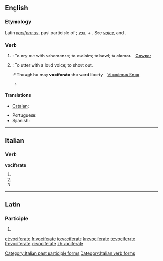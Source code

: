 ==English==

===Etymology===
Latin ''[[vociferatus]]'', past participle of {{term|vociferari||to vociferate}}; ''[[vox]]'', {{term|vocis||voice}} + {{term|ferre||to bear}}.  See ''[[voice]]'', and {{term|bear||to carry}}.

===Verb===
{{en-verb|vociferat|ing}}

# {{intransitive}}: To cry out with vehemence; to exclaim; to bawl; to clamor. - [[w:William Cowper|Cowper]]
# {{transitive}}: To utter with a loud voice; to shout out.
#:* Though he may '''vociferate''' the word liberty - [[w:Vicesimus Knox|Vicesimus Knox]]
#* {{RQ:Wodehouse Offing|XVIII|At the end of this period she found speech. “Of all the damn silly fatheaded things!” she '''vociferated''', if that's the word. [...] something had occurred to wake the fiend that slept in him. “Dahlia!” he ... yes better make it '''vociferated''' once more, I'm pretty sure it's the word I want.}}

====Translations====
{{trans-top|to cry out with vehemence}}
* [[Catalan]]: {{t|ca|vociferar}}
{{trans-mid}}
* Portuguese: {{t|pt|vociferar}}
* Spanish: {{t|es|vociferar}}
{{trans-bottom}}

----

==Italian==

===Verb===
'''vociferate'''

# {{conjugation of|vociferare||2|p|pres|ind|lang=it}}
# {{conjugation of|vociferare||2|p|imp|lang=it}}
# {{form of|[[feminine|Feminine]] plural|vociferato}}

[[Category:Italian past participle forms]]
[[Category:Italian verb forms]]

----

==Latin==

===Participle===
{{la-part-form|vōciferāte}}

# {{inflection of|vociferatus|vōciferātus|voc|m|s|lang=la}}
{{count page|[[Wiktionary:Page count]]}}

[[et:vociferate]]
[[fr:vociferate]]
[[io:vociferate]]
[[kn:vociferate]]
[[te:vociferate]]
[[th:vociferate]]
[[vi:vociferate]]
[[zh:vociferate]]